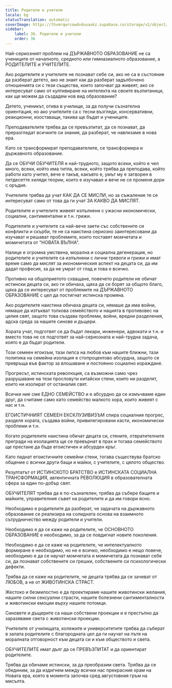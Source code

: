 ```yaml
---
title: Родители и учители
locale: bg
statusTranslation: automatic
coverImage: https://lhvmrqwrcowdvduuaukz.supabase.co/storage/v1/object/public/strapi-uploads/small_cover-educacion-fundamental.webp-2d51a7828a2b1309555be27f7e2a61a0.webp
sidebar:
    label: 36. Родители и учители
    order: 36
---
```

Най-сериозният проблем на ДЪРЖАВНОТО ОБРАЗОВАНИЕ не са учениците от началното, средното или гимназиалното образование, а РОДИТЕЛИТЕ и УЧИТЕЛИТЕ.

Ако родителите и учителите не познават себе си, ако не са в състояние да разберат детето, ако не знаят как да разберат задълбочено отношенията си с тези същества, които започват да живеят, ако се интересуват само от култивиране на интелекта на своите възпитаници, как ще можем да създадем нов вид образование?

Детето, ученикът, отива в училище, за да получи съзнателна ориентация, но ако учителите са с тесни възгледи, консервативни, реакционни, изоставащи, такива ще бъдат и учениците.

Преподавателите трябва да се превъзпитат, да се познават, да преразгледат всичките си знания, да разберат, че навлизаме в нова ера.

Като се трансформират преподавателите, се трансформира и държавното образование.

Да се ОБУЧИ ОБУЧИТЕЛЯ е най-трудното, защото всеки, който е чел много, всеки, който има титла, всеки, който трябва да преподава, който работи като учител, вече е такъв, какъвто е, умът му е затворен в петдесетте хиляди теории, които е изучавал и вече не се променя дори с оръдия.

Учителите трябва да учат КАК ДА СЕ МИСЛИ, но за съжаление те се интересуват само от това да ги учат ЗА КАКВО ДА МИСЛЯТ.

Родителите и учителите живеят изпълнени с ужасни икономически, социални, сантиментални и т.н. грижи.

Родителите и учителите са най-вече заети със собствените си конфликти и скърби, те не са наистина сериозно заинтересовани да изучават и решават проблемите, които поставят момчетата и момичетата от "НОВАТА ВЪЛНА".

Налице е огромна умствена, морална и социална дегенерация, но родителите и учителите са изпълнени с лични тревоги и грижи и имат време само да мислят за икономическия аспект на децата си, да им дадат професия, за да не умрат от глад и това е всичко.

Противно на общоприетото схващане, повечето родители не обичат истински децата си, ако ги обичаха, щяха да се борят за общото благо, щяха да се интересуват от проблемите на ДЪРЖАВНОТО ОБРАЗОВАНИЕ с цел да постигнат истинска промяна.

Ако родителите наистина обичаха децата си, нямаше да има войни, нямаше да изтъкват толкова семейството и нацията в противовес на целия свят, защото това създава проблеми, войни, вредни разделения, адска среда за нашите синове и дъщери.

Хората учат, подготвят се да бъдат лекари, инженери, адвокати и т.н. и вместо това не се подготвят за най-сериозната и най-трудна задача, която е да бъдат родители.

Този семеен егоизъм, тази липса на любов към нашите ближни, тази политика на семейна изолация е стопроцентово абсурдна, защото се превръща във фактор за влошаване и постоянно социално израждане.

Прогресът, истинската революция, са възможни само чрез разрушаване на тези прословути китайски стени, които ни разделят, които ни изолират от останалия свят.

Всички ние сме ЕДНО СЕМЕЙСТВО и е абсурдно да се измъчваме един друг, да считаме само като семейство малкото хора, които живеят с нас и т.н.

ЕГОИСТИЧНИЯТ СЕМЕЕН ЕКСКЛУЗИВИЗЪМ спира социалния прогрес, разделя хората, създава войни, привилегировани касти, икономически проблеми и т.н.

Когато родителите наистина обичат децата си, стените, отвратителните прегради на изолацията ще се превърнат в прах и тогава семейството ще престане да бъде егоистичен и абсурден кръг.

Като паднат егоистичните семейни стени, тогава съществува братско общение с всички други бащи и майки, с учителите, с цялото общество.

Резултатът от ИСТИНСКОТО БРАТСТВО е ИСТИНСКАТА СОЦИАЛНА ТРАНСФОРМАЦИЯ, автентичната РЕВОЛЮЦИЯ в образователната сфера за един по-добър свят.

ОБУЧИТЕЛЯТ трябва да е по-съзнателен, трябва да събере бащите и майките, управителния съвет на родителите и да им говори ясно.

Необходимо е родителите да разберат, че задачата на държавното образование се реализира на солидната основа на взаимното сътрудничество между родители и учители.

Необходимо е да се каже на родителите, че ОСНОВНОТО ОБРАЗОВАНИЕ е необходимо, за да се повдигнат новите поколения.

Необходимо е да се каже на родителите, че интелектуалното формиране е необходимо, но не е всичко, необходимо е нещо повече, необходимо е да се научат момчетата и момичетата да познават себе си, да познават собствените си грешки, собствените си психологически дефекти.

Трябва да се каже на родителите, че децата трябва да се зачеват от ЛЮБОВ, а не от ЖИВОТИНСКА СТРАСТ.

Жестоко и безмилостно е да проектираме нашите животински желания, нашите силни сексуални страсти, нашите болезнени сантименталности и животински емоции върху нашите потомци.

Синовете и дъщерите са наши собствени проекции и е престъпно да заразяваме света с животински проекции.

Учителите от училищата, колежите и университетите трябва да съберат в залата родителите с благородната цел да ги научат на пътя на моралната отговорност към децата си и към обществото и света.

ОБУЧИТЕЛИТЕ имат дълг да се ПРЕВЪЗПИТАТ и да ориентират родителите.

Трябва да обичаме истински, за да преобразим света. Трябва да се обединим, за да издигнем между всички нас прекрасния храм на Новата ера, която в момента започва сред августовния гръм на мисълта.

